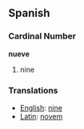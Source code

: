 ==Spanish==

===Cardinal Number===
'''nueve'''

# nine

===Translations===
*[[English]]: [[nine]]
*[[Latin]]: [[novem]]